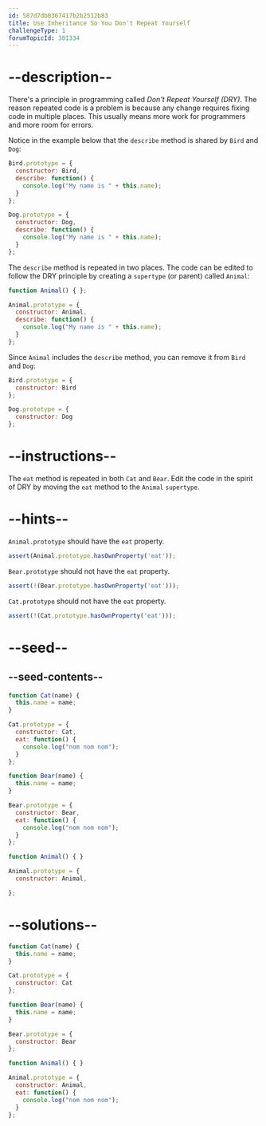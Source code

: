 ```yaml
---
id: 587d7db0367417b2b2512b83
title: Use Inheritance So You Don't Repeat Yourself
challengeType: 1
forumTopicId: 301334
---
```


# --description--

There's a principle in programming called <dfn>Don't Repeat Yourself (DRY)</dfn>. The reason repeated code is a problem is because any change requires fixing code in multiple places. This usually means more work for programmers and more room for errors.

Notice in the example below that the `describe` method is shared by `Bird` and `Dog`:

```js
Bird.prototype = {
  constructor: Bird,
  describe: function() {
    console.log("My name is " + this.name);
  }
};

Dog.prototype = {
  constructor: Dog,
  describe: function() {
    console.log("My name is " + this.name);
  }
};
```

The `describe` method is repeated in two places. The code can be edited to follow the DRY principle by creating a `supertype` (or parent) called `Animal`:

```js
function Animal() { };

Animal.prototype = {
  constructor: Animal, 
  describe: function() {
    console.log("My name is " + this.name);
  }
};
```

Since `Animal` includes the `describe` method, you can remove it from `Bird` and `Dog`:

```js
Bird.prototype = {
  constructor: Bird
};

Dog.prototype = {
  constructor: Dog
};
```

# --instructions--

The `eat` method is repeated in both `Cat` and `Bear`. Edit the code in the spirit of DRY by moving the `eat` method to the `Animal` `supertype`.

# --hints--

`Animal.prototype` should have the `eat` property.

```js
assert(Animal.prototype.hasOwnProperty('eat'));
```

`Bear.prototype` should not have the `eat` property.

```js
assert(!(Bear.prototype.hasOwnProperty('eat')));
```

`Cat.prototype` should not have the `eat` property.

```js
assert(!(Cat.prototype.hasOwnProperty('eat')));
```

# --seed--

## --seed-contents--

```js
function Cat(name) {
  this.name = name;
}

Cat.prototype = {
  constructor: Cat,
  eat: function() {
    console.log("nom nom nom");
  }
};

function Bear(name) {
  this.name = name;
}

Bear.prototype = {
  constructor: Bear,
  eat: function() {
    console.log("nom nom nom");
  }
};

function Animal() { }

Animal.prototype = {
  constructor: Animal,

};
```

# --solutions--

```js
function Cat(name) {
  this.name = name;
}

Cat.prototype = {
  constructor: Cat
};

function Bear(name) {
  this.name = name;
}

Bear.prototype = {
  constructor: Bear
};

function Animal() { }

Animal.prototype = {
  constructor: Animal,
  eat: function() {
    console.log("nom nom nom");
  }
};
```
